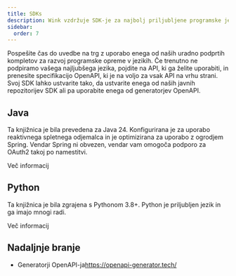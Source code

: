 ```yaml
---
title: SDKs
description: Wink vzdržuje SDK-je za najbolj priljubljene programske jezike.
sidebar:
  order: 7
---
```


Pospešite čas do uvedbe na trg z uporabo enega od naših uradno podprtih kompletov za razvoj programske opreme v jezikih.
Če trenutno ne podpiramo vašega najljubšega jezika, pojdite na API, ki ga želite uporabiti, in prenesite specifikacijo OpenAPI, ki je na voljo za vsak API na vrhu strani. Svoj SDK lahko ustvarite tako, da ustvarite enega od naših javnih repozitorijev SDK ali pa uporabite enega od generatorjev OpenAPI.

## Java

Ta knjižnica je bila prevedena za Java 24. Konfigurirana je za uporabo reaktivnega spletnega odjemalca in je optimizirana za uporabo z ogrodjem Spring. Vendar Spring ni obvezen, vendar vam omogoča podporo za OAuth2 takoj po namestitvi.

<LinkButton href="https://github.com/wink-travel/wink-sdk-java" variant="secondary" icon="external">
  Več informacij
</LinkButton>


## Python

Ta knjižnica je bila zgrajena s Pythonom 3.8+. Python je priljubljen jezik in ga imajo mnogi radi.

<LinkButton href="https://github.com/wink-travel/wink-sdk-python" variant="secondary" icon="external">
  Več informacij
</LinkButton>


## Nadaljnje branje

* Generatorji OpenAPI-ja<https://openapi-generator.tech/>


